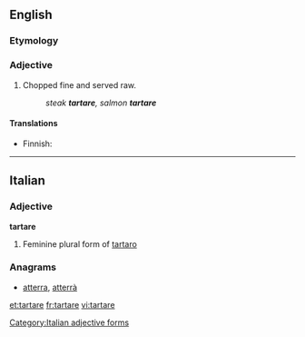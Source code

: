 {{wikipedia|steak tartare}}
==English==


===Etymology===
{{etyl|fr}} {{term|tartare|lang=fr}}

===Adjective===
{{en-adj|-}}

# {{context|food}} Chopped fine and served raw.
#:''steak '''tartare''', salmon '''tartare'''''

====Translations====
{{trans-top}}
* Finnish: {{t-|fi|tartar}}
{{trans-mid}}
{{trans-bottom}}

----

==Italian==

===Adjective===
'''tartare''' {{f}}

# Feminine plural form of [[tartaro]]

===Anagrams===
* [[atterra#Italian|atterra]], [[atterrà#Italian|atterrà]]
[[Category:Italian adjective forms]]

[[et:tartare]]
[[fr:tartare]]
[[vi:tartare]]